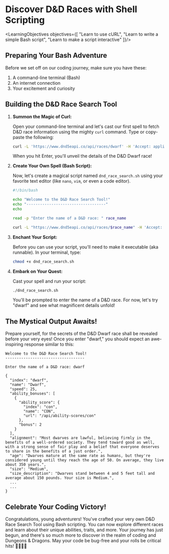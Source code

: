 
# Discover D&D Races with Shell Scripting

<LearningObjectives objectives={[
    "Learn to use cURL", 
    "Learn to write a simple Bash script", 
    "Learn to make a script interactive"
]}/>


## Preparing Your Bash Adventure

Before we set off on our coding journey, make sure you have these:

1. A command-line terminal (Bash)
2. An internet connection
3. Your excitement and curiosity

## Building the D&D Race Search Tool

1. **Summon the Magic of Curl:**

    Open your command-line terminal and let's cast our first spell to fetch D&D race information using the mighty `curl` command. Type or copy-paste the following:

    ```bash
    curl -L 'https://www.dnd5eapi.co/api/races/dwarf' -H 'Accept: application/json'
    ```

    When you hit Enter, you'll unveil the details of the D&D Dwarf race!

2. **Create Your Own Spell (Bash Script):**

    Now, let's create a magical script named `dnd_race_search.sh` using your favorite text editor (like `nano`, `vim`, or even a code editor).

    ```bash
    #!/bin/bash

    echo "Welcome to the D&D Race Search Tool!"
    echo "-----------------------------------"
    echo

    read -p "Enter the name of a D&D race: " race_name

    curl -L "https://www.dnd5eapi.co/api/races/$race_name" -H 'Accept: application/json'
    ```

3. **Enchant Your Script:**

    Before you can use your script, you'll need to make it executable (aka runnable). In your terminal, type:

    ```bash
    chmod +x dnd_race_search.sh
    ```

4. **Embark on Your Quest:**

    Cast your spell and run your script:

    ```bash
    ./dnd_race_search.sh
    ```

    You'll be prompted to enter the name of a D&D race. For now, let's try "dwarf" and see what magnificent details unfold!

## The Mystical Output Awaits!

Prepare yourself, for the secrets of the D&D Dwarf race shall be revealed before your very eyes! Once you enter "dwarf," you should expect an awe-inspiring response similar to this:

```
Welcome to the D&D Race Search Tool!
-----------------------------------

Enter the name of a D&D race: dwarf

{
  "index": "dwarf",
  "name": "Dwarf",
  "speed": 25,
  "ability_bonuses": [
    {
      "ability_score": {
        "index": "con",
        "name": "CON",
        "url": "/api/ability-scores/con"
      },
      "bonus": 2
    }
  ],
  "alignment": "Most dwarves are lawful, believing firmly in the benefits of a well-ordered society. They tend toward good as well, with a strong sense of fair play and a belief that everyone deserves to share in the benefits of a just order.",
  "age": "Dwarves mature at the same rate as humans, but they're considered young until they reach the age of 50. On average, they live about 350 years.",
  "size": "Medium",
  "size_description": "Dwarves stand between 4 and 5 feet tall and average about 150 pounds. Your size is Medium.",
  ...
  ...
}

```

## Celebrate Your Coding Victory!

Congratulations, young adventurers! You've crafted your very own D&D Race Search Tool using Bash scripting. You can now explore different races and learn about their unique abilities, traits, and more. Your journey has just begun, and there's so much more to discover in the realm of coding and Dungeons & Dragons. May your code be bug-free and your rolls be critical hits! 🎉🏰🧝‍♂️

